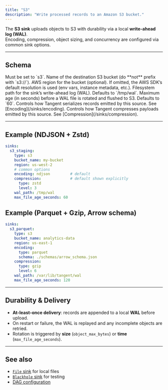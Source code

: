 ```yaml
---
title: "S3"
description: "Write processed records to an Amazon S3 bucket."
---
```


The **S3 sink** uploads objects to S3 with durability via a local **write-ahead log (WAL)**.  
Encoding, compression, object sizing, and concurrency are configured via common sink options.

---

## Schema
<ParamField path="type" type="string" required>
Must be set to `s3`.
</ParamField>

<ParamField path="bucket_name" type="string" required>
Name of the destination S3 bucket (do **not** prefix with `s3://`).
</ParamField>

<ParamField path="region" type="string">
AWS region for the bucket (optional).  
If omitted, the AWS SDK’s default resolution is used (env vars, instance metadata, etc.).
</ParamField>

<ParamField path="wal_path" type="string">
Filesystem path for the sink’s write-ahead log (WAL).  
Defaults to `/tmp/wal`.
</ParamField>

<ParamField path="max_file_age_seconds" type="int">
Maximum age (in seconds) before a WAL file is rotated and flushed to S3.  
Defaults to `60`.
</ParamField>
<ParamField path="encoding" type="object">
Controls how Tangent serializes records emitted by this source. See [Encoding](/sinks/encoding).
</ParamField>

<ParamField path="compression" type="object">
Controls how Tangent compresses payloads emitted by this source. See [Compression](/sinks/compression).
</ParamField>

---

## Example (NDJSON + Zstd)

```yaml tangent.yaml icon=upload
sinks:
  s3_staging:
    type: s3
    bucket_name: my-bucket
    region: us-west-2
    # common options
    encoding: ndjson         # default
    compression:             # default shown explicitly
      type: zstd
      level: 3
    wal_path: /tmp/wal
    max_file_age_seconds: 60
```

## Example (Parquet + Gzip, Arrow schema)

```yaml tangent.yaml icon=upload
sinks:
  s3_parquet:
    type: s3
    bucket_name: analytics-data
    region: us-east-1
    encoding:
      type: parquet
      schema: ./schemas/arrow_schema.json
    compression:
      type: gzip
      level: 6
    wal_path: /var/lib/tangent/wal
    max_file_age_seconds: 120
```

---

## Durability & Delivery

* **At-least-once delivery**: records are appended to a local **WAL** before upload.
* On restart or failure, the WAL is replayed and any incomplete objects are retried.
* Rotation is triggered by **size** (`object_max_bytes`) or **time** (`max_file_age_seconds`).

---

## See also

* [`File` sink](/sinks/file) for local files
* [`Blackhole` sink](/sinks/blackhole) for testing
* [DAG configuration](/cli/tangent-yaml#dag)
